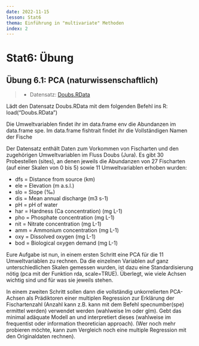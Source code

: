 ```yaml
---
date: 2022-11-15
lesson: Stat6
thema: Einführung in "multivariate" Methoden
index: 2
---
```


# Stat6: Übung

## Übung 6.1: PCA (naturwissenschaftlich)

> - Datensatz: [Doubs.RData](https://moodle.zhaw.ch/mod/resource/view.php?id=606667)

Lädt den Datensatz Doubs.RData mit dem folgenden Befehl ins R:
load("Doubs.RData")

Die Umweltvariablen findet ihr im data.frame env die Abundanzen im data.frame spe. Im data.frame fishtrait findet ihr die Vollständigen Namen der Fische

Der Datensatz enthält Daten zum Vorkommen von Fischarten und den zugehörigen Umweltvariablen im Fluss Doubs (Jura). Es gibt 30 Probestellen (sites), an denen jeweils die Abundanzen von 27 Fischarten (auf einer Skalen von 0 bis 5) sowie 11 Umweltvariablen erhoben wurden:

- dfs = Distance from source (km)
- ele = Elevation (m a.s.l.)
- slo = Slope (‰)
- dis = Mean annual discharge (m3 s-1)
- pH = pH of water
- har = Hardness (Ca concentration) (mg L-1)
- pho = Phosphate concentration (mg L-1)
- nit = Nitrate concentration (mg L-1)
- amm = Ammonium concentration (mg L-1)
- oxy = Dissolved oxygen (mg L-1)
- bod = Biological oxygen demand (mg L-1)

Eure Aufgabe ist nun, in einem ersten Schritt eine PCA für die 11 Umweltvariablen zu rechnen. Da die einzelnen Variablen auf ganz unterschiedlichen Skalen gemessen wurden, ist dazu eine Standardisierung nötig (pca mit der Funktion rda, scale=TRUE). Überlegt, wie viele Achsen wichtig sind und für was sie jeweils stehen.

In einem zweiten Schritt sollen dann die vollständig unkorrelierten PCA-Achsen als Prädiktoren einer multiplen Regression zur Erklärung der Fischartenzahl (Anzahl kann z.B. kann mit dem Befehl specnumber(spe) ermittel werden) verwendet werden (wahlweise lm oder glm). Gebt das minimal adäquate Modell an und interpretiert dieses (wahlweise im frequentist oder information theoretician approach).
(Wer noch mehr probieren möchte, kann zum Vergleich noch eine multiple Regression mit den Originaldaten rechnen).
